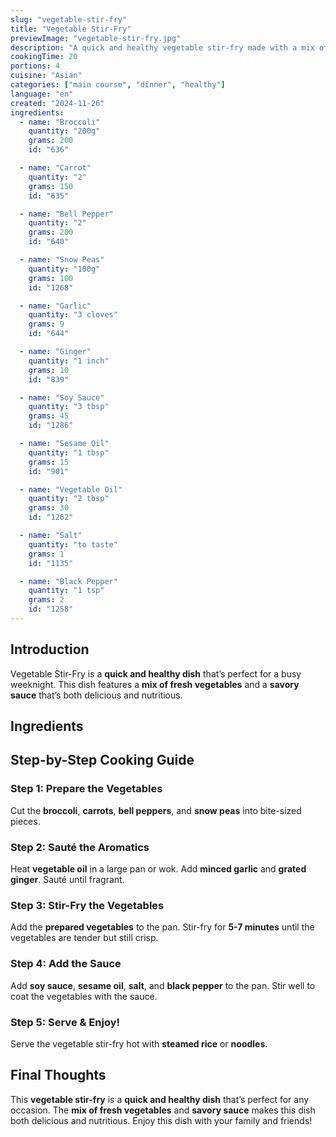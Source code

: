 ```yaml
---
slug: "vegetable-stir-fry"
title: "Vegetable Stir-Fry"
previewImage: "vegetable-stir-fry.jpg"
description: "A quick and healthy vegetable stir-fry made with a mix of fresh vegetables and a savory sauce."
cookingTime: 20
portions: 4
cuisine: "Asian"
categories: ["main course", "dinner", "healthy"]
language: "en"
created: "2024-11-26"
ingredients:
  - name: "Broccoli"
    quantity: "200g"
    grams: 200
    id: "636"

  - name: "Carrot"
    quantity: "2"
    grams: 150
    id: "635"

  - name: "Bell Pepper"
    quantity: "2"
    grams: 200
    id: "640"

  - name: "Snow Peas"
    quantity: "100g"
    grams: 100
    id: "1268"

  - name: "Garlic"
    quantity: "3 cloves"
    grams: 9
    id: "644"

  - name: "Ginger"
    quantity: "1 inch"
    grams: 10
    id: "839"

  - name: "Soy Sauce"
    quantity: "3 tbsp"
    grams: 45
    id: "1286"

  - name: "Sesame Oil"
    quantity: "1 tbsp"
    grams: 15
    id: "901"

  - name: "Vegetable Oil"
    quantity: "2 tbsp"
    grams: 30
    id: "1262"

  - name: "Salt"
    quantity: "to taste"
    grams: 1
    id: "1135"

  - name: "Black Pepper"
    quantity: "1 tsp"
    grams: 2
    id: "1258"
---
```



## Introduction

Vegetable Stir-Fry is a **quick and healthy dish** that’s perfect for a busy weeknight. This dish features a **mix of fresh vegetables** and a **savory sauce** that’s both delicious and nutritious.

## Ingredients

<IngredientsList
  ingredients={frontmatter.ingredients}
  portions={frontmatter.portions}
/>

## Step-by-Step Cooking Guide

### Step 1: Prepare the Vegetables

Cut the **broccoli**, **carrots**, **bell peppers**, and **snow peas** into bite-sized pieces.

<CookingStep
  action="cutting_vegetables_mix_tomato_califlower"
  alt="Cutting vegetables"
/>

### Step 2: Sauté the Aromatics

Heat **vegetable oil** in a large pan or wok. Add **minced garlic** and **grated ginger**. Sauté until fragrant.

<CookingStep
  action="frying_pan_vegetables_onions"
  alt="Sautéing garlic and ginger"
/>

### Step 3: Stir-Fry the Vegetables

Add the **prepared vegetables** to the pan. Stir-fry for **5-7 minutes** until the vegetables are tender but still crisp.

<CookingStep action="stirring_pan_vegetables" alt="Stir-frying vegetables" />

### Step 4: Add the Sauce

Add **soy sauce**, **sesame oil**, **salt**, and **black pepper** to the pan. Stir well to coat the vegetables with the sauce.

<CookingStep
  action="seasoning_spices_black"
  alt="Adding sauce to the vegetables"
/>

### Step 5: Serve & Enjoy!

Serve the vegetable stir-fry hot with **steamed rice** or **noodles**.

## Final Thoughts

This **vegetable stir-fry** is a **quick and healthy dish** that’s perfect for any occasion. The **mix of fresh vegetables** and **savory sauce** makes this dish both delicious and nutritious. Enjoy this dish with your family and friends!

<NutritionFacts ingredients={frontmatter.ingredients} />
